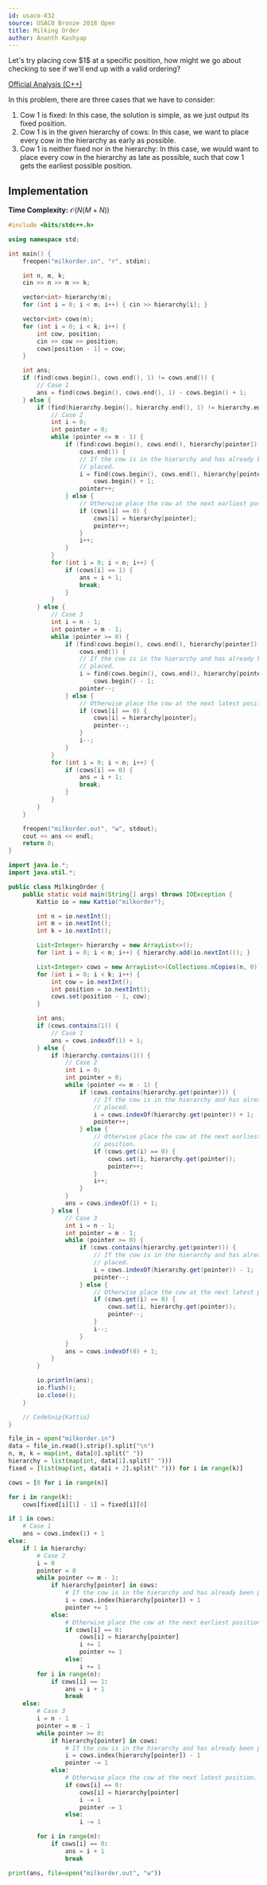 ```yaml
---
id: usaco-832
source: USACO Bronze 2018 Open
title: Milking Order
author: Ananth Kashyap
---
```


<Spoiler title="Hint 1">
Let's try placing cow $1$ at a specific position, how might we go about checking to see if we'll end up with a valid ordering?
</Spoiler>

<Spoiler title="Intended Solution">

[Official Analysis (C++)](http://www.usaco.org/current/data/sol_milkorder_bronze_open18.html)

</Spoiler>

<Spoiler title="Alternate Solution">


In this problem, there are three cases that we have to consider:
1. Cow $1$ is fixed: In this case, the solution is simple, as we just output its fixed position.
2. Cow $1$ is in the given hierarchy of cows: In this case, we want to place every cow in the hierarchy as early as possible.
3. Cow $1$ is neither fixed nor in the hierarchy: In this case, we would want to place every cow in the hierarchy as late as possible, such that cow $1$ gets the earliest possible position.

## Implementation

**Time Complexity:** $\mathcal{O}(N(M + N))$

<LanguageSection>

<CPPSection>

```cpp
#include <bits/stdc++.h>

using namespace std;

int main() {
	freopen("milkorder.in", "r", stdin);

	int n, m, k;
	cin >> n >> m >> k;

	vector<int> hierarchy(m);
	for (int i = 0; i < m; i++) { cin >> hierarchy[i]; }

	vector<int> cows(n);
	for (int i = 0; i < k; i++) {
		int cow, position;
		cin >> cow >> position;
		cows[position - 1] = cow;
	}

	int ans;
	if (find(cows.begin(), cows.end(), 1) != cows.end()) {
		// Case 1
		ans = find(cows.begin(), cows.end(), 1) - cows.begin() + 1;
	} else {
		if (find(hierarchy.begin(), hierarchy.end(), 1) != hierarchy.end()) {
			// Case 2
			int i = 0;
			int pointer = 0;
			while (pointer <= m - 1) {
				if (find(cows.begin(), cows.end(), hierarchy[pointer]) !=
				    cows.end()) {
					// If the cow is in the hierarchy and has already been
					// placed.
					i = find(cows.begin(), cows.end(), hierarchy[pointer]) -
					    cows.begin() + 1;
					pointer++;
				} else {
					// Otherwise place the cow at the next earliest position.
					if (cows[i] == 0) {
						cows[i] = hierarchy[pointer];
						pointer++;
					}
					i++;
				}
			}
			for (int i = 0; i < n; i++) {
				if (cows[i] == 1) {
					ans = i + 1;
					break;
				}
			}
		} else {
			// Case 3
			int i = n - 1;
			int pointer = m - 1;
			while (pointer >= 0) {
				if (find(cows.begin(), cows.end(), hierarchy[pointer]) !=
				    cows.end()) {
					// If the cow is in the hierarchy and has already been
					// placed.
					i = find(cows.begin(), cows.end(), hierarchy[pointer]) -
					    cows.begin() - 1;
					pointer--;
				} else {
					// Otherwise place the cow at the next latest position.
					if (cows[i] == 0) {
						cows[i] = hierarchy[pointer];
						pointer--;
					}
					i--;
				}
			}
			for (int i = 0; i < n; i++) {
				if (cows[i] == 0) {
					ans = i + 1;
					break;
				}
			}
		}
	}

	freopen("milkorder.out", "w", stdout);
	cout << ans << endl;
	return 0;
}
```

</CPPSection>
<JavaSection>

```java
import java.io.*;
import java.util.*;

public class MilkingOrder {
	public static void main(String[] args) throws IOException {
		Kattio io = new Kattio("milkorder");

		int n = io.nextInt();
		int m = io.nextInt();
		int k = io.nextInt();

		List<Integer> hierarchy = new ArrayList<>();
		for (int i = 0; i < m; i++) { hierarchy.add(io.nextInt()); }

		List<Integer> cows = new ArrayList<>(Collections.nCopies(n, 0));
		for (int i = 0; i < k; i++) {
			int cow = io.nextInt();
			int position = io.nextInt();
			cows.set(position - 1, cow);
		}

		int ans;
		if (cows.contains(1)) {
			// Case 1
			ans = cows.indexOf(1) + 1;
		} else {
			if (hierarchy.contains(1)) {
				// Case 2
				int i = 0;
				int pointer = 0;
				while (pointer <= m - 1) {
					if (cows.contains(hierarchy.get(pointer))) {
						// If the cow is in the hierarchy and has already been
						// placed.
						i = cows.indexOf(hierarchy.get(pointer)) + 1;
						pointer++;
					} else {
						// Otherwise place the cow at the next earliest
						// position.
						if (cows.get(i) == 0) {
							cows.set(i, hierarchy.get(pointer));
							pointer++;
						}
						i++;
					}
				}
				ans = cows.indexOf(1) + 1;
			} else {
				// Case 3
				int i = n - 1;
				int pointer = m - 1;
				while (pointer >= 0) {
					if (cows.contains(hierarchy.get(pointer))) {
						// If the cow is in the hierarchy and has already been
						// placed.
						i = cows.indexOf(hierarchy.get(pointer)) - 1;
						pointer--;
					} else {
						// Otherwise place the cow at the next latest position.
						if (cows.get(i) == 0) {
							cows.set(i, hierarchy.get(pointer));
							pointer--;
						}
						i--;
					}
				}
				ans = cows.indexOf(0) + 1;
			}
		}

		io.println(ans);
		io.flush();
		io.close();
	}

	// CodeSnip{Kattio}
}
```

</JavaSection>

<PySection>

```py
file_in = open("milkorder.in")
data = file_in.read().strip().split("\n")
n, m, k = map(int, data[0].split(" "))
hierarchy = list(map(int, data[1].split(" ")))
fixed = [list(map(int, data[i + 2].split(" "))) for i in range(k)]

cows = [0 for i in range(n)]

for i in range(k):
	cows[fixed[i][1] - 1] = fixed[i][0]

if 1 in cows:
	# Case 1
	ans = cows.index(1) + 1
else:
	if 1 in hierarchy:
		# Case 2
		i = 0
		pointer = 0
		while pointer <= m - 1:
			if hierarchy[pointer] in cows:
				# If the cow is in the hierarchy and has already been placed.
				i = cows.index(hierarchy[pointer]) + 1
				pointer += 1
			else:
				# Otherwise place the cow at the next earliest position.
				if cows[i] == 0:
					cows[i] = hierarchy[pointer]
					i += 1
					pointer += 1
				else:
					i += 1
		for i in range(n):
			if cows[i] == 1:
				ans = i + 1
				break
	else:
		# Case 3
		i = n - 1
		pointer = m - 1
		while pointer >= 0:
			if hierarchy[pointer] in cows:
				# If the cow is in the hierarchy and has already been placed.
				i = cows.index(hierarchy[pointer]) - 1
				pointer -= 1
			else:
				# Otherwise place the cow at the next latest position.
				if cows[i] == 0:
					cows[i] = hierarchy[pointer]
					i -= 1
					pointer -= 1
				else:
					i -= 1

		for i in range(n):
			if cows[i] == 0:
				ans = i + 1
				break

print(ans, file=open("milkorder.out", "w"))
```

</PySection>

</LanguageSection>


</Spoiler>

